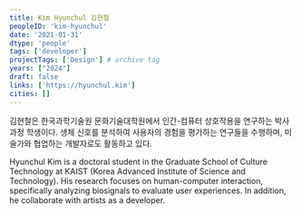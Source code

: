 ```yaml
---
title: Kim Hyunchul 김현철
peopleID: 'kim-hyunchul'
date: '2021-01-31'
dtype: 'people'
tags: ['developer']
projectTags: ['Design'] # archive tag
years: ["2024"]
draft: false
links: ['https://hyunchul.kim']
cities: []
---
```


김현철은 한국과학기술원 문화기술대학원에서 인간-컴퓨터 상호작용을 연구하는 박사 과정 학생이다. 생체 신호를 분석하여 사용자의 경험을 평가하는 연구들을 수행하며, 미술가와 협업하는 개발자로도 활동하고 있다.

Hyunchul Kim is a doctoral student in the Graduate School of Culture Technology at KAIST (Korea Advanced Institute of Science and Technology). His research focuses on human-computer interaction, specifically analyzing biosignals to evaluate user experiences. In addition, he collaborate with artists as a developer.